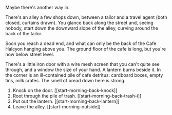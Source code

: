 Maybe there's another way in.

There's an alley a few shops down, between a tailor and a travel agent (both closed, curtains drawn). You glance back along the street and, seeing nobody, start down the downward slope of the alley, curving around the back of the tailor.

Soon you reach a dead end, and what can only be the back of the Cafe Halcyon hanging above you. The ground floor of the cafe is long, but you're now below street level.

There's a little iron door with a wire mesh screen that you can't quite see through, and a window the size of your hand. A lantern burns beside it. In the corner is an ill-contained pile of cafe detritus: cardboard boxes, empty tins, milk crates. The smell of bread down here is strong.

1. Knock on the door. [[start-morning-back-knock]]
2. Root through the pile of trash. [[start-morning-back-trash-i]]
3. Put out the lantern. [[start-morning-back-lantern]]
4. Leave the alley. [[start-morning-outside]]